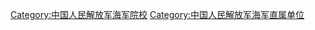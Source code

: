 {{Catmore}}

[[Category:中国人民解放军海军院校|Category:中国人民解放军海军院校]]
[[Category:中国人民解放军海军直属单位|Category:中国人民解放军海军直属单位]]